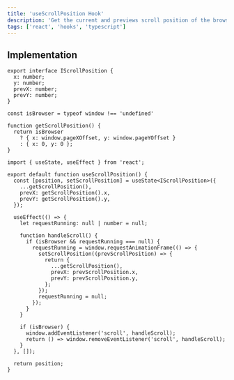 ```yaml
---
title: 'useScrollPosition Hook'
description: 'Get the current and previews scroll position of the browser window'
tags: ['react', 'hooks', 'typescript']
---
```


## Implementation

```tsx:Interface
export interface IScrollPosition {
  x: number;
  y: number;
  prevX: number;
  prevY: number;
}
```

```tsx:Utility-func
const isBrowser = typeof window !== 'undefined'

function getScrollPosition() {
  return isBrowser
    ? { x: window.pageXOffset, y: window.pageYOffset }
    : { x: 0, y: 0 };
}
```

```tsx:Hook
import { useState, useEffect } from 'react';

export default function useScrollPosition() {
  const [position, setScrollPosition] = useState<IScrollPosition>({
    ...getScrollPosition(),
    prevX: getScrollPosition().x,
    prevY: getScrollPosition().y,
  });

  useEffect(() => {
    let requestRunning: null | number = null;

    function handleScroll() {
      if (isBrowser && requestRunning === null) {
        requestRunning = window.requestAnimationFrame(() => {
          setScrollPosition((prevScrollPosition) => {
            return {
              ...getScrollPosition(),
              prevX: prevScrollPosition.x,
              prevY: prevScrollPosition.y,
            };
          });
          requestRunning = null;
        });
      }
    }

    if (isBrowser) {
      window.addEventListener('scroll', handleScroll);
      return () => window.removeEventListener('scroll', handleScroll);
    }
  }, []);

  return position;
}
```
